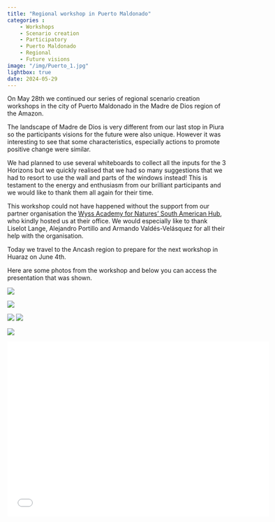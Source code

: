 ```yaml
---
title: "Regional workshop in Puerto Maldonado"
categories : 
    - Workshops
    - Scenario creation
    - Participatory
    - Puerto Maldonado
    - Regional
    - Future visions
image: "/img/Puerto_1.jpg"
lightbox: true
date: 2024-05-29
---
```


On May 28th we continued our series of regional scenario creation workshops  in the city of Puerto Maldonado in the Madre de Dios region of the Amazon.  

The landscape of Madre de Dios is very different from our last stop in Piura so the participants visions for the future were also unique. However it was interesting to see that some characteristics, especially actions to promote positive change were similar. 

We had planned to use several whiteboards to collect all the inputs for the 3 Horizons but we quickly realised that we had so many suggestions that we had to resort to use the wall and parts of the windows instead! This is testament to the energy and enthusiasm from our brilliant participants and we would like to thank them all again for their time. 

This workshop could not have happened without the support from our partner organisation the [Wyss Academy for Natures' South American Hub](https://www.wyssacademy.org/project-south-america), who kindly hosted us at their office. We would especially like to thank Liselot Lange, Alejandro Portillo and Armando Valdés-Velásquez for all their help with the organisation. 

Today we travel to the Ancash region to prepare for the next workshop in Huaraz on June 4th.

Here are some photos from the workshop and below you can access the presentation that was shown. 

::: {layout-nrow=2}
![](/img/Puerto_1.jpg){group="my-gallery"}

![](/img/Puerto_2.jpg){group="my-gallery"}

![](/img/Puerto_3.jpg){group="my-gallery"}
![](/img/Puerto_4.jpg){group="my-gallery"}

![](/img/Puerto_group.jpg){group="my-gallery"}
:::

```{=html}
<div class="embed-container">
  <p align="center"><iframe width="600" height="400" src="/media/Regional_workshop_pres_ES_PtMd.pdf" style="border: 0.5px" ></iframe
  /p>
</div>
```



